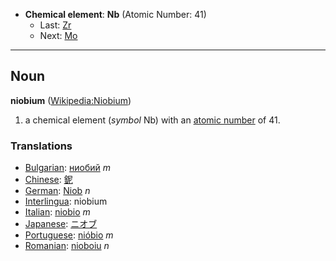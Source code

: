 *'''Chemical element''': '''Nb''' (Atomic Number: 41)
**Last: [[Zirconium|Zr]]
**Next: [[Molybdenum|Mo]]
----
== Noun ==
'''niobium''' ([[en:Niobium|Wikipedia:Niobium]])

# a chemical element (''symbol'' Nb) with an [[atomic number]] of 41.

===Translations===
*[[Bulgarian]]: [[ниобий]] ''m''
*[[Chinese]]: [[鈮]]
*[[German]]: [[Niob]] ''n''
*[[Interlingua]]: niobium
*[[Italian]]: [[niobio]] ''m''
*[[Japanese]]: [[ニオブ]]
*[[Portuguese]]: [[nióbio]] ''m''
*[[Romanian]]: [[nioboiu]] ''n''